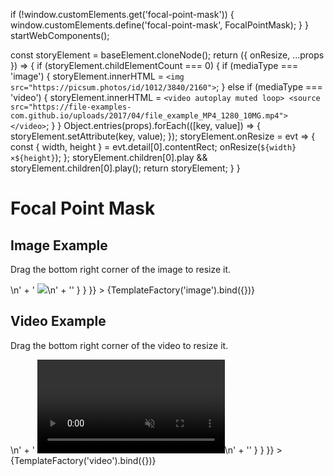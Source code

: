 
  if (!window.customElements.get('focal-point-mask')) {
    window.customElements.define('focal-point-mask', FocalPointMask);
  }
}
startWebComponents();


  const storyElement = baseElement.cloneNode();
  return ({ onResize, ...props }) => {
    if (storyElement.childElementCount === 0) {
      if (mediaType === 'image') {
        storyElement.innerHTML = `
          <img src="https://picsum.photos/id/1012/3840/2160">
        `;
      } else if (mediaType === 'video') {
        storyElement.innerHTML = `
          <video autoplay muted loop>
            <source src="https://file-examples-com.github.io/uploads/2017/04/file_example_MP4_1280_10MG.mp4">
          </video>
        `;
      }
    }
    Object.entries(props).forEach(([key, value]) => {
      storyElement.setAttribute(key, value);
    });
    storyElement.onResize = evt => {
      const { width, height } = evt.detail[0].contentRect;
      onResize(`${width}×${height}`);
    };
    storyElement.children[0].play && storyElement.children[0].play();
    return storyElement;
  }
}

<Meta title="Examples" argTypes={argTypes}/>

# Focal Point Mask

## Image Example

Drag the bottom right corner of the image to resize it.

<Canvas>
  <Story
    name="image"
    args={{
      focalPoint: '35% 75%',
      aspectRatio: '16/9',
      minWidth: '700',
      minHeight: '0'
    }}
    parameters={{
      controls: {
        expanded: false
      },
      docs: {
        source: {
          code: '' +
            '<focal-point-mask focalPoint="35% 75%" aspectRatio="16/9" minWidth="700">\n' +
            '  <img src="https://picsum.photos/id/1012/3840/2160">\n' +
            '</focal-point-mask>'
        }
      }
    }}
  >
    {TemplateFactory('image').bind({})}
  </Story>
</Canvas>

<ArgsTable story="image"/>

## Video Example

Drag the bottom right corner of the video to resize it.

<Canvas>
  <Story
    name="video"
    args={{
      focalPoint: 'center',
      aspectRatio: '16/9',
      minWidth: '0',
      minHeight: '0'
    }}
    parameters={{
      controls: {
        expanded: false
      },
      docs: {
        source: {
          code: '' +
            '<focal-point-mask focalPoint="center" aspectRatio="16/9">\n' +
            '  <video autoplay muted loop>\n' +
            '    <source src="https://file-examples-com.github.io/uploads/2017/04/file_example_MP4_1280_10MG.mp4">\n' +
            '  </video>\n' +
            '</focal-point-mask>'
        }
      }
    }}
  >
    {TemplateFactory('video').bind({})}
  </Story>
</Canvas>

<ArgsTable story="video"/>

